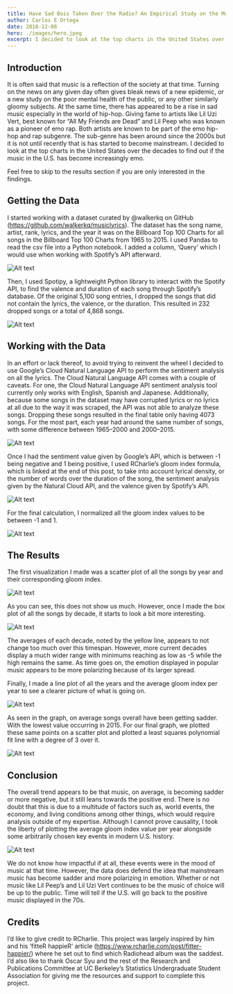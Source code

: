 ```yaml
---
title: Have Sad Bois Taken Over the Radio? An Empirical Study on the Moods in Music in the United States
author: Carlos E Ortega
date: 2018-12-08
hero: ./images/hero.jpeg
excerpt: I decided to look at the top charts in the United States over the decades to find out if the music in the U.S. has become increasingly emo.
---
```


## Introduction
It is often said that music is a reflection of the society at that time. Turning on the news on any given day often gives bleak news of a new epidemic, or a new study on the poor mental health of the public, or any other similarly gloomy subjects. At the same time, there has appeared to be a rise in sad music especially in the world of hip-hop. Giving fame to artists like Lil Uzi Vert, best known for “All My Friends are Dead” and Lil Peep who was known as a pioneer of emo rap. Both artists are known to be part of the emo hip-hop and rap subgenre. The sub-genre has been around since the 2000s but it is not until recently that is has started to become mainstream. I decided to look at the top charts in the United States over the decades to find out if the music in the U.S. has become increasingly emo.

Feel free to skip to the results section if you are only interested in the findings.


## Getting the Data
I started working with a dataset curated by @walkerkq on GitHub (https://github.com/walkerkq/musiclyrics). The dataset has the song name, artist, rank, lyrics, and the year it was on the Billboard Top 100 Charts for all songs in the Billboard Top 100 Charts from 1965 to 2015. I used Pandas to read the csv file into a Python notebook. I added a column, ‘Query’ which I would use when working with Spotify’s API afterward.

<div className="Image__Small">
  <img
    src="./images/top_100.png"
    title="Logo Title Text 1"
    alt="Alt text"
  />
</div>

Then, I used Spotipy, a lightweight Python library to interact with the Spotify API, to find the valence and duration of each song through Spotify’s database. Of the original 5,100 song entries, I dropped the songs that did not contain the lyrics, the valence, or the duration. This resulted in 232 dropped songs or a total of 4,868 songs.

<div className="Image__Small">
  <img
    src="./images/valences_and_durations.png"
    title="Logo Title Text 1"
    alt="Alt text"
  />
</div>


## Working with the Data
In an effort or lack thereof, to avoid trying to reinvent the wheel I decided to use Google’s Cloud Natural Language API to perform the sentiment analysis on all the lyrics. The Cloud Natural Language API comes with a couple of caveats. For one, the Cloud Natural Language API sentiment analysis tool currently only works with English, Spanish and Japanese. Additionally, because some songs in the dataset may have corrupted lyrics or no lyrics at all due to the way it was scraped, the API was not able to analyze these songs. Dropping these songs resulted in the final table only having 4073 songs. For the most part, each year had around the same number of songs, with some difference between 1965–2000 and 2000–2015.

<div className="Image__Small">
  <img
    src="./images/normalized_gloom_index.png"
    title="Logo Title Text 1"
    alt="Alt text"
  />
</div>

Once I had the sentiment value given by Google’s API, which is between -1 being negative and 1 being positive, I used RCharlie’s gloom index formula, which is linked at the end of this post, to take into account lyrical density, or the number of words over the duration of the song, the sentiment analysis given by the Natural Cloud API, and the valence given by Spotify’s API.

<div className="Image__Small">
  <img
    src="./images/gloom_index.png"
    title="Logo Title Text 1"
    alt="Alt text"
  />
</div>

For the final calculation, I normalized all the gloom index values to be between -1 and 1.

<div className="Image__Small">
  <img
    src="./images/normalized.png"
    title="Logo Title Text 1"
    alt="Alt text"
  />
</div>

## The Results
The first visualization I made was a scatter plot of all the songs by year and their corresponding gloom index.

<div className="Image__Small">
  <img
    src="./images/scatter_gloom_values.png"
    title="Logo Title Text 1"
    alt="Alt text"
  />
</div>

As you can see, this does not show us much. However, once I made the box plot of all the songs by decade, it starts to look a bit more interesting.

<div className="Image__Small">
  <img
    src="./images/box_plot.png"
    title="Logo Title Text 1"
    alt="Alt text"
  />
</div>

The averages of each decade, noted by the yellow line, appears to not change too much over this timespan. However, more current decades display a much wider range with minimums reaching as low as -5 while the high remains the same. As time goes on, the emotion displayed in popular music appears to be more polarizing because of its larger spread.

Finally, I made a line plot of all the years and the average gloom index per year to see a clearer picture of what is going on.

<div className="Image__Small">
  <img
    src="./images/all_gloom_values.png"
    title="Logo Title Text 1"
    alt="Alt text"
  />
</div>

As seen in the graph, on average songs overall have been getting sadder. With the lowest value occurring in 2015. For our final graph, we plotted these same points on a scatter plot and plotted a least squares polynomial fit line with a degree of 3 over it.

<div className="Image__Small">
  <img
    src="./images/gloom_fit.png"
    title="Logo Title Text 1"
    alt="Alt text"
  />
</div>

## Conclusion
The overall trend appears to be that music, on average, is becoming sadder or more negative, but it still leans towards the positive end. There is no doubt that this is due to a multitude of factors such as, world events, the economy, and living conditions among other things, which would require analysis outside of my expertise. Although I cannot prove causality, I took the liberty of plotting the average gloom index value per year alongside some arbitrarily chosen key events in modern U.S. history.

<div className="Image__Small">
  <img
    src="./images/conclusion.png"
    title="Logo Title Text 1"
    alt="Alt text"
  />
</div>

We do not know how impactful if at all, these events were in the mood of music at that time. However, the data does defend the idea that mainstream music has become sadder and more polarizing in emotion. Whether or not music like Lil Peep’s and Lil Uzi Vert continues to be the music of choice will be up to the public. Time will tell if the U.S. will go back to the positive music displayed in the 70s.


## Credits
I’d like to give credit to RCharlie. This project was largely inspired by him and his ‘fitteR happieR’ article (https://www.rcharlie.com/post/fitter-happier/) where he set out to find which Radiohead album was the saddest.
I’d also like to thank Oscar Syu and the rest of the Research and Publications Committee at UC Berkeley’s Statistics Undergraduate Student Association for giving me the resources and support to complete this project.
